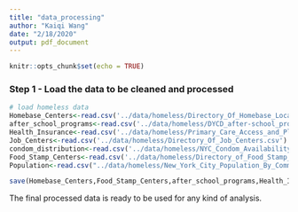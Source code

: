 ```yaml
---
title: "data_processing"
author: "Kaiqi Wang"
date: "2/18/2020"
output: pdf_document
---
```


```r
knitr::opts_chunk$set(echo = TRUE)
```

### Step 1 - Load the data to be cleaned and processed

```r
# load homeless data
Homebase_Centers<-read.csv('../data/homeless/Directory_Of_Homebase_Locations.csv') 
after_school_programs<-read.csv('../data/homeless/DYCD_after-school_programs__Runaway_And_Homeless_Youth.csv') 
Health_Insurance<-read.csv('../data/homeless/Primary_Care_Access_and_Planning_-_Health_Insurance_Enrollment.csv') 
Job_Centers<-read.csv('../data/homeless/Directory_Of_Job_Centers.csv') 
condom_distribution<-read.csv('../data/homeless/NYC_Condom_Availability_Program_-_HIV_condom_distribution_locations.csv') 
Food_Stamp_Centers<-read.csv('../data/homeless/Directory_of_Food_Stamp_Centers.csv')
Population<-read.csv("../data/homeless/New_York_City_Population_By_Community_Districts.csv")
```


```r
save(Homebase_Centers,Food_Stamp_Centers,after_school_programs,Health_Insurance,Job_Centers,condom_distribution,Population, file="../app/homeless.RData")
```

The final processed data is ready to be used for any kind of analysis.
